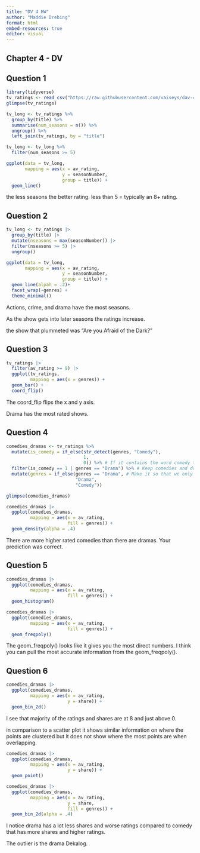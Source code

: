 ```yaml
---
title: "DV 4 HW"
author: "Maddie Drebing"
format: html
embed-resources: true
editor: visual
---
```


## Chapter 4 - DV

## Question 1

```r
library(tidyverse)
tv_ratings <- read_csv("https://raw.githubusercontent.com/vaiseys/dav-course/main/Data/tv_ratings.csv")
glimpse(tv_ratings)
```

```r
tv_long <- tv_ratings %>% 
  group_by(title) %>% 
  summarise(num_seasons = n()) %>% 
  ungroup() %>% 
  left_join(tv_ratings, by = "title") 

tv_long <- tv_long %>% 
  filter(num_seasons >= 5)
```

```r
ggplot(data = tv_long,
       mapping = aes(x = av_rating,
                     y = seasonNumber,
                     group = title)) +
  geom_line() 
```

the less seasons the better rating. less than 5 = typically an 8+ rating.

## Question 2

```r
tv_long <- tv_ratings |>
  group_by(title) |>
  mutate(nseasons = max(seasonNumber)) |>
  filter(nseasons >= 5) |>
  ungroup()

ggplot(data = tv_long,
       mapping = aes(x = av_rating,
                     y = seasonNumber,
                     group = title)) +
  geom_line(alpah = .2)+
  facet_wrap(~genres) +
  theme_minimal()
```

Actions, crime, and drama have the most seasons.

As the show gets into later seasons the ratings increase.

the show that plummeted was "Are you Afraid of the Dark?"

## Question 3

```r
tv_ratings |>
  filter(av_rating >= 9) |>
  ggplot(tv_ratings,
         mapping = aes(x = genres)) +
  geom_bar() +
  coord_flip()
```

The coord_flip flips the x and y axis.

Drama has the most rated shows.

## Question 4

```r
comedies_dramas <- tv_ratings %>% 
  mutate(is_comedy = if_else(str_detect(genres, "Comedy"), 
                             1, 
                             0)) %>% # If it contains the word comedy then 1, else 0
  filter(is_comedy == 1 | genres == "Drama") %>% # Keep comedies and dramas
  mutate(genres = if_else(genres == "Drama", # Make it so that we only have those two genres
                          "Drama", 
                          "Comedy"))

glimpse(comedies_dramas)
```

```r
comedies_dramas |>
  ggplot(comedies_dramas,
         mapping = aes(x = av_rating,
                       fill = genres)) +
  geom_density(alpha = .4)
```

There are more higher rated comedies than there are dramas. Your prediction was correct.

## Question 5

```r
comedies_dramas |>
  ggplot(comedies_dramas,
         mapping = aes(x = av_rating,
                       fill = genres)) +
  geom_histogram()
```

```r
comedies_dramas |>
  ggplot(comedies_dramas,
         mapping = aes(x = av_rating,
                       fill = genres)) +
  geom_freqpoly()
```

The geom_freqpoly() looks like it gives you the most direct numbers. I think you can pull the most accurate information from the geom_freqpoly().

## Question 6

```r
comedies_dramas |>
  ggplot(comedies_dramas,
         mapping = aes(x = av_rating,
                       y = share)) +
  geom_bin_2d()
```

I see that majority of the ratings and shares are at 8 and just above 0.

in comparison to a scatter plot it shows similar information on where the points are clustered but it does not show where the most points are when overlapping.

```r
comedies_dramas |>
  ggplot(comedies_dramas,
         mapping = aes(x = av_rating,
                       y = share)) +
  geom_point()
```

```r
comedies_dramas |>
  ggplot(comedies_dramas,
         mapping = aes(x = av_rating,
                       y = share,
                       fill = genres)) +
  geom_bin_2d(alpha = .4)
```

I notice drama has a lot less shares and worse ratings compared to comedy that has more shares and higher ratings.

The outlier is the drama Dekalog.
